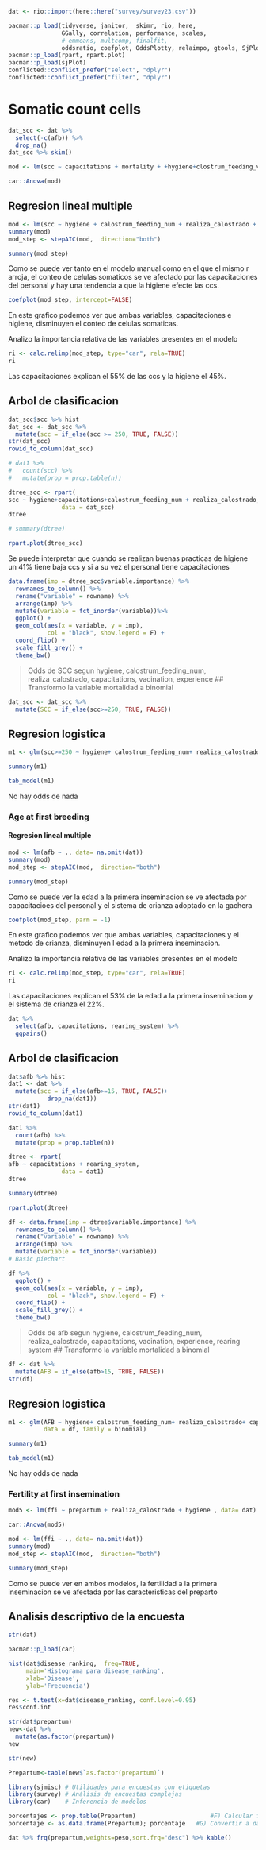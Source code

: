 ```r
dat <- rio::import(here::here("survey/survey23.csv"))
```

```r
pacman::p_load(tidyverse, janitor,  skimr, rio, here,
               GGally, correlation, performance, scales, 
               # emmeans, multcomp, finalfit,  
               oddsratio, coefplot, OddsPlotty, relaimpo, gtools, SjPlot)
pacman::p_load(rpart, rpart.plot)
pacman::p_load(sjPlot)
conflicted::conflict_prefer("select", "dplyr")
conflicted::conflict_prefer("filter", "dplyr")
```

# Somatic count cells

```r
dat_scc <- dat %>% 
  select(-c(afb)) %>% 
  drop_na()
dat_scc %>% skim()
```


```r
mod <- lm(scc ~ capacitations + mortality + +hygiene+clostrum_feeding_vol+vacination+ disease_ranking + feed_cows  , data=dat_scc)
```

```r
car::Anova(mod)
```

## Regresion lineal multiple

```r
mod <- lm(scc ~ hygiene + calostrum_feeding_num + realiza_calostrado + capacitations, data= na.omit(dat))
summary(mod)
mod_step <- stepAIC(mod,  direction="both")

summary(mod_step)
```
Como se puede ver tanto en el modelo manual como en el que el mismo r arroja, el conteo de celulas somaticos se ve afectado por las capacitaciones del personal y hay una tendencia a que la higiene efecte las ccs.

```r
coefplot(mod_step, intercept=FALSE)
```

En este grafico podemos ver que ambas variables, capacitaciones e higiene, disminuyen el conteo de celulas somaticas.

Analizo la importancia relativa de las variables presentes en el modelo

```r
ri <- calc.relimp(mod_step, type="car", rela=TRUE)
ri
```

Las capacitaciones explican el 55% de las ccs y la higiene el 45%.

## Arbol de clasificacion

```r
dat_scc$scc %>% hist
dat_scc <- dat_scc %>% 
  mutate(scc = if_else(scc >= 250, TRUE, FALSE))
str(dat_scc)  
rowid_to_column(dat_scc)
```

```r
# dat1 %>%
#   count(scc) %>%
#   mutate(prop = prop.table(n))

dtree_scc <- rpart(
scc ~ hygiene+capacitations+calostrum_feeding_num + realiza_calostrado, 
               data = dat_scc)
dtree
```

```r
# summary(dtree)
```

```r
rpart.plot(dtree_scc)
```
Se puede interpretar que cuando se realizan buenas practicas de higiene un 41% tiene baja ccs y si a su vez el personal tiene capacitaciones

```r
data.frame(imp = dtree_scc$variable.importance) %>% 
  rownames_to_column() %>% 
  rename("variable" = rowname) %>% 
  arrange(imp) %>%
  mutate(variable = fct_inorder(variable))%>% 
  ggplot() +
  geom_col(aes(x = variable, y = imp),
           col = "black", show.legend = F) +
  coord_flip() +
  scale_fill_grey() +
  theme_bw()
```

> Odds de SCC segun hygiene, calostrum_feeding_num, realiza_calostrado, capacitations, vacination, experience
## Transformo la variable mortalidad a binomial

```r
dat_scc <- dat_scc %>% 
  mutate(SCC = if_else(scc>=250, TRUE, FALSE))
```

## Regresion logistica

```r
m1 <- glm(scc>=250 ~ hygiene+ calostrum_feeding_num+ realiza_calostrado+ capacitations+ vacination+ experience,  data = dat_scc, family = binomial)
```

```r
summary(m1)
```

```r
tab_model(m1)
```

No hay odds de nada


### Age at first breeding

#### Regresion lineal multiple

```r
mod <- lm(afb ~ ., data= na.omit(dat))
summary(mod)
mod_step <- stepAIC(mod,  direction="both")

summary(mod_step)
```
Como se puede ver la edad a la primera inseminacion se ve afectada por capacitacioes del personal y el sistema de crianza adoptado en la gachera

```r
coefplot(mod_step, parm = -1)
```

En este grafico podemos ver que ambas variables, capacitaciones y el metodo de crianza, disminuyen l edad a la primera inseminacion.

Analizo la importancia relativa de las variables presentes en el modelo

```r
ri <- calc.relimp(mod_step, type="car", rela=TRUE)
ri
```

Las capacitaciones explican el 53% de la edad a la primera inseminacion y el sistema de crianza el 22%.
```r
dat %>% 
  select(afb, capacitations, rearing_system) %>% 
  ggpairs()
```

## Arbol de clasificacion
```r
dat$afb %>% hist
dat1 <- dat %>% 
  mutate(scc = if_else(afb>=15, TRUE, FALSE)+
           drop_na(dat1))
str(dat1)  
rowid_to_column(dat1)
```

```r
dat1 %>%
  count(afb) %>%
  mutate(prop = prop.table(n))

dtree <- rpart(
afb ~ capacitations + rearing_system, 
               data = dat1)
dtree
```


```r
summary(dtree)
```


```r
rpart.plot(dtree)
```


```r
df <- data.frame(imp = dtree$variable.importance) %>% 
  rownames_to_column() %>% 
  rename("variable" = rowname) %>% 
  arrange(imp) %>%
  mutate(variable = fct_inorder(variable))
# Basic piechart

df %>% 
  ggplot() +
  geom_col(aes(x = variable, y = imp),
           col = "black", show.legend = F) +
  coord_flip() +
  scale_fill_grey() +
  theme_bw()
```


> Odds de afb segun hygiene, calostrum_feeding_num, realiza_calostrado, capacitations, vacination, experience, rearing system
## Transformo la variable mortalidad a binomial

```r
df <- dat %>% 
  mutate(AFB = if_else(afb>15, TRUE, FALSE))
str(df)
```

## Regresion logistica

```r
m1 <- glm(AFB ~ hygiene+ calostrum_feeding_num+ realiza_calostrado+ capacitations+ vacination+ experience + rearing_system, 
          data = df, family = binomial)
```

```r
summary(m1)
```

```r
tab_model(m1)
```

No hay odds de nada


### Fertility at first insemination
```r
mod5 <- lm(ffi ~ prepartum + realiza_calostrado + hygiene , data= dat)
```
```r
car::Anova(mod5)

```

```r
mod <- lm(ffi ~ ., data= na.omit(dat))
summary(mod)
mod_step <- stepAIC(mod,  direction="both")

summary(mod_step)
```
Como se puede ver en ambos modelos, la fertilidad a la primera inseminacion se ve afectada por las caracteristicas del preparto


## Analisis descriptivo de la encuesta

```r
str(dat)
```

```r
pacman::p_load(car)
```

```r
hist(dat$disease_ranking,  freq=TRUE,
     main='Histograma para disease_ranking',
     xlab='Disease',
     ylab='Frecuencia')
```


```r
res <- t.test(x=dat$disease_ranking, conf.level=0.95)
res$conf.int
```

```r
str(dat$prepartum)
new<-dat %>% 
  mutate(as.factor(prepartum))
new

str(new)
```

```r
Prepartum<-table(new$`as.factor(prepartum)`)
```
```r
library(sjmisc) # Utilidades para encuestas con etiquetas
library(survey) # Análisis de encuestas complejas
library(car)    # Inferencia de modelos
```


```r
porcentajes <- prop.table(Prepartum)                     #F) Calcular frecuencias relativas
porcentaje <- as.data.frame(Prepartum); porcentaje   #G) Convertir a data frame
```
```r
dat %>% frq(prepartum,weights=peso,sort.frq="desc") %>% kable()
```
